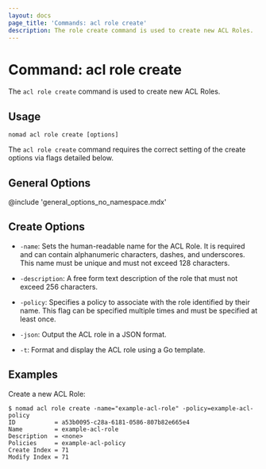 ```yaml
---
layout: docs
page_title: 'Commands: acl role create'
description: The role create command is used to create new ACL Roles.
---
```


# Command: acl role create

The `acl role create` command is used to create new ACL Roles.

## Usage

```plaintext
nomad acl role create [options]
```

The `acl role create` command requires the correct setting of the create options
via flags detailed below.

## General Options

@include 'general_options_no_namespace.mdx'

## Create Options

- `-name`: Sets the human-readable name for the ACL Role. It is required and
  can contain alphanumeric characters, dashes, and underscores. This name must
  be unique and must not exceed 128 characters.

- `-description`: A free form text description of the role that must not exceed
  256 characters.

- `-policy`: Specifies a policy to associate with the role identified by their
  name. This flag can be specified multiple times and must be specified at
  least once.

- `-json`: Output the ACL role in a JSON format.

- `-t`: Format and display the ACL role using a Go template.

## Examples

Create a new ACL Role:

```shell-session
$ nomad acl role create -name="example-acl-role" -policy=example-acl-policy
ID           = a53b0095-c28a-6181-0586-807b82e665e4
Name         = example-acl-role
Description  = <none>
Policies     = example-acl-policy
Create Index = 71
Modify Index = 71
```
